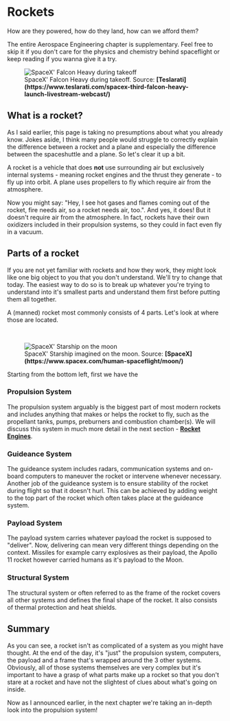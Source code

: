 
# Rockets 
How are they powered, how do they land, how can we afford them? 

<Callout type="info" emoji="ℹ️">
  The entire Aerospace Engineering chapter is supplementary. Feel free to skip it if you don't care for the physics and chemistry behind spaceflight or keep reading if you wanna give it a try.
</Callout>

<br />
<figure>
<Image src={require(".//../../../../resources/images/falconheavy.jpg")} alt="SpaceX' Falcon Heavy during takeoff" />
<figcaption>SpaceX' Falcon Heavy during takeoff. Source: <strong>[Teslarati](https://www.teslarati.com/spacex-third-falcon-heavy-launch-livestream-webcast/)</strong></figcaption>
</figure>

## What is a rocket?
As I said earlier, this page is taking no presumptions about what you already know. Jokes aside, I think many people would struggle to correctly explain the
difference between a rocket and a plane and especially the difference between the spaceshuttle and a plane. So let's clear it up a bit.

A rocket is a vehicle that does <strong>not</strong> use surrounding air but exclusively internal systems - meaning rocket engines and the thrust they generate - to fly up into orbit. A plane uses propellers to fly which require air from the atmosphere. 

Now you might say: "Hey, I see hot gases and flames coming out of the rocket, fire needs air, so a rocket needs air, too.". And yes, it does! But it doesn't require air from the atmosphere. In fact, rockets have their own oxidizers included in their propulsion systems, so they could in fact even fly in a vacuum.

## Parts of a rocket
If you are not yet familiar with rockets and how they work, they might look like one big object to you that you don't understand. We'll try to change that today. The easiest way to do so is to break up whatever you're trying to understand into it's smallest parts and understand them first before putting them all together.

A (manned) rocket most commonly consists of 4 parts. Let's look at where those are located.

<br />
<figure>
<Image src={require(".//../../../../resources/images/starship1.jpg")} alt="SpaceX' Starship on the moon " />
<figcaption>SpaceX' Starship imagined on the moon. Source: <strong>[SpaceX](https://www.spacex.com/human-spaceflight/moon/)</strong></figcaption>
</figure>

Starting from the bottom left, first we have the

### Propulsion System
The propulsion system arguably is the biggest part of most modern rockets and includes anything that makes or helps the rocket to fly, such as the propellant tanks, pumps, preburners and combustion chamber(s). We will discuss this system in much more detail in the next section - <strong>[Rocket Engines](https://guidetothegalaxy.vercel.app/aerospace_engineering/rockets/engines)</strong>.

### Guideance System
The guideance system includes radars, communication systems and on-board computers to maneuver the rocket or intervene whenever necessary. Another job of the guideance system is to ensure stability of the rocket during flight so that it doesn't hurl. This can be achieved by adding weight to the top part of the rocket which often takes place at the guideance system.

### Payload System
The payload system carries whatever payload the rocket is supposed to "deliver". Now, delivering can mean very different things depending on the context. Missiles for example carry explosives as their payload, the Apollo 11 rocket however carried humans as it's payload to the Moon.

### Structural System
The structural system or often referred to as the frame of the rocket covers all other systems and defines the final shape of the rocket. It also consists of thermal protection and heat shields. 


## Summary
As you can see, a rocket isn't as complicated of a system as you might have thought. At the end of the day, it's "just" the propulsion system, computers, the payload and a frame that's wrapped around the 3 other systems. Obviously, all of those systems themselves are very complex but it's important to have a grasp of what parts make up a rocket so that you don't stare at a rocket and have not the slightest of clues about what's going on inside.

Now as I announced earlier, in the next chapter we're taking an in-depth look into the propulsion system!

<Analytics />